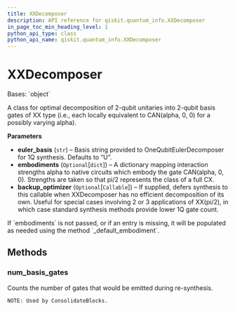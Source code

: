 ```yaml
---
title: XXDecomposer
description: API reference for qiskit.quantum_info.XXDecomposer
in_page_toc_min_heading_level: 1
python_api_type: class
python_api_name: qiskit.quantum_info.XXDecomposer
---
```


# XXDecomposer

<Class id="qiskit.quantum_info.XXDecomposer" github="https://github.com/qiskit/qiskit/tree/stable/0.20/qiskit/quantum_info/synthesis/xx_decompose/decomposer.py" signature="XXDecomposer(euler_basis='U', embodiments=None, backup_optimizer=None)">
  Bases: `object`

  A class for optimal decomposition of 2-qubit unitaries into 2-qubit basis gates of XX type (i.e., each locally equivalent to CAN(alpha, 0, 0) for a possibly varying alpha).

  **Parameters**

  *   **euler\_basis** (`str`) – Basis string provided to OneQubitEulerDecomposer for 1Q synthesis. Defaults to “U”.
  *   **embodiments** (`Optional`\[`dict`]) – A dictionary mapping interaction strengths alpha to native circuits which embody the gate CAN(alpha, 0, 0). Strengths are taken so that pi/2 represents the class of a full CX.
  *   **backup\_optimizer** (`Optional`\[`Callable`]) – If supplied, defers synthesis to this callable when XXDecomposer has no efficient decomposition of its own. Useful for special cases involving 2 or 3 applications of XX(pi/2), in which case standard synthesis methods provide lower 1Q gate count.

  <Admonition title="Note" type="note">
    If `embodiments` is not passed, or if an entry is missing, it will be populated as needed using the method `_default_embodiment`.
  </Admonition>

  ## Methods

  ### num\_basis\_gates

  <Function id="qiskit.quantum_info.XXDecomposer.num_basis_gates" name="num_basis_gates" signature="XXDecomposer.num_basis_gates(unitary)">
    Counts the number of gates that would be emitted during re-synthesis.

    NOTE: Used by ConsolidateBlocks.
  </Function>
</Class>

